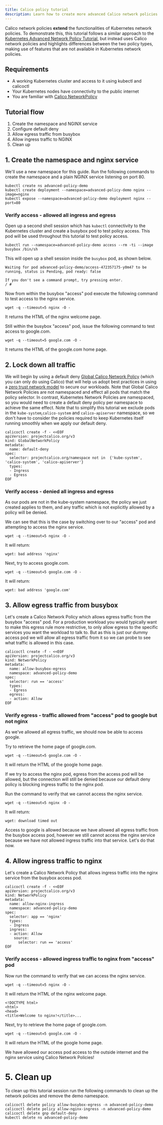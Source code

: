 ```yaml
---
title: Calico policy tutorial
description: Learn how to create more advanced Calico network policies (namespace, allow and deny all ingress and egress).
---
```


Calico network policies **extend** the functionalities of Kubernetes network policies. To demonstrate this, this tutorial follows a similar approach to the [Kubernetes Advanced Network Policy Tutorial](../kubernetes-policy/kubernetes-policy-advanced.mdx), but instead uses Calico network policies and highlights differences between the two policy types, making use of features that are not available in Kubernetes network policies.

## Requirements

- A working Kubernetes cluster and access to it using kubectl and calicoctl
- Your Kubernetes nodes have connectivity to the public internet
- You are familiar with [Calico NetworkPolicy](calico-network-policy.mdx)

## Tutorial flow

1. Create the namespace and NGINX service
2. Configure default deny
3. Allow egress traffic from busybox
4. Allow ingress traffic to NGINX
5. Clean up

## 1. Create the namespace and nginx service

We'll use a new namespace for this guide. Run the following commands to create the namespace and a plain NGINX service listening on port 80.

```batch
kubectl create ns advanced-policy-demo
kubectl create deployment --namespace=advanced-policy-demo nginx --image=nginx
kubectl expose --namespace=advanced-policy-demo deployment nginx --port=80
```

### Verify access - allowed all ingress and egress

Open up a second shell session which has `kubectl` connectivity to the Kubernetes cluster and create a busybox pod to test policy access. This pod will be used throughout this tutorial to test policy access.

```batch
kubectl run --namespace=advanced-policy-demo access --rm -ti --image busybox /bin/sh
```

This will open up a shell session inside the `busybox` pod, as shown below.

```
Waiting for pod advanced-policy-demo/access-472357175-y0m47 to be running, status is Pending, pod ready: false

If you don't see a command prompt, try pressing enter.
/ #
```

Now from within the busybox "access" pod execute the following command to test access to the nginx service.

```batch
wget -q --timeout=5 nginx -O -
```

It returns the HTML of the nginx welcome page.

Still within the busybox "access" pod, issue the following command to test access to google.com.

```batch
wget -q --timeout=5 google.com -O -
```

It returns the HTML of the google.com home page.

## 2. Lock down all traffic

We will begin by using a default deny [Global Calico Network Policy](../../../reference/resources/globalnetworkpolicy.mdx) (which you can only do using Calico) that will help us adopt best practices in using a [zero trust network model](../../adopt-zero-trust.mdx) to secure our workloads. Note that Global Calico Network Policies are not namespaced and effect all pods that match the policy selector. In contrast, Kubernetes Network Policies are namespaced, so you would need to create a default deny policy per namespace to achieve the same effect. Note that to simplify this tutorial we exclude pods in the `kube-system`,`calico-system` and `calico-apiserver` namespace, so we don't have to consider the policies required to keep Kubernetes itself running smoothly when we apply our default deny.

```batch
calicoctl create -f - <<EOF
apiVersion: projectcalico.org/v3
kind: GlobalNetworkPolicy
metadata:
  name: default-deny
spec:
  selector: projectcalico.org/namespace not in  {'kube-system', 'calico-system', 'calico-apiserver'}
  types:
  - Ingress
  - Egress
EOF
```

### Verify access - denied all ingress and egress

As our pods are not in the kube-system namespace, the policy we just created applies to them, and any traffic which is not explicitly allowed by a policy will be denied.

We can see that this is the case by switching over to our "access" pod and attempting to access the nginx service.

```batch
wget -q --timeout=5 nginx -O -
```

It will return:

```
wget: bad address 'nginx'
```

Next, try to access google.com.

```batch
wget -q --timeout=5 google.com -O -
```

It will return:

```
wget: bad address 'google.com'
```

## 3. Allow egress traffic from busybox

Let's create a Calico Network Policy which allows egress traffic from the busybox "access" pod. For a production workload you would typically want to make this egress rule more restrictive, to only allow egress to the specific services you want the workload to talk to. But as this is just our dummy access pod we will allow all egress traffic from it so we can probe to see what traffic is allowed in this case.

```batch
calicoctl create -f - <<EOF
apiVersion: projectcalico.org/v3
kind: NetworkPolicy
metadata:
  name: allow-busybox-egress
  namespace: advanced-policy-demo
spec:
  selector: run == 'access'
  types:
  - Egress
  egress:
  - action: Allow
EOF
```

### Verify egress - traffic allowed from "access" pod to google but not nginx

As we've allowed all egress traffic, we should now be able to access google.

Try to retrieve the home page of google.com.

```batch
wget -q --timeout=5 google.com -O -
```

It will return the HTML of the google home page.

If we try to access the nginx pod, egress from the access pod will be allowed, but the connection will still be denied because our default deny policy is
blocking ingress traffic to the nginx pod.

Run the command to verify that we cannot access the nginx service.

```batch
wget -q --timeout=5 nginx -O -
```

It will return:

```
wget: download timed out
```

Access to google is allowed because we have allowed all egress traffic from the busybox access pod, however we still cannot access the nginx service because we have not allowed ingress traffic into that service. Let's do that now.

## 4. Allow ingress traffic to nginx

Let's create a Calico Network Policy that allows ingress traffic into the nginx service from the busybox access pod.

```batch
calicoctl create -f - <<EOF
apiVersion: projectcalico.org/v3
kind: NetworkPolicy
metadata:
  name: allow-nginx-ingress
  namespace: advanced-policy-demo
spec:
  selector: app == 'nginx'
  types:
  - Ingress
  ingress:
  - action: Allow
    source:
      selector: run == 'access'
EOF
```

### Verify access - allowed ingress traffic to nginx from "access" pod

Now run the command to verify that we can access the nginx service.

```batch
wget -q --timeout=5 nginx -O -
```

It will return the HTML of the nginx welcome page.

```
<!DOCTYPE html>
<html>
<head>
<title>Welcome to nginx!</title>...
```

Next, try to retrieve the home page of google.com.

```batch
wget -q --timeout=5 google.com -O -
```

It will return the HTML of the google home page.

We have allowed our access pod access to the outside internet and the nginx service using Calico Network Policies!

# 5. Clean up

To clean up this tutorial session run the following commands to clean up the network policies and remove the demo namespace.

```batch
calicoctl delete policy allow-busybox-egress -n advanced-policy-demo
calicoctl delete policy allow-nginx-ingress -n advanced-policy-demo
calicoctl delete gnp default-deny
kubectl delete ns advanced-policy-demo
```
